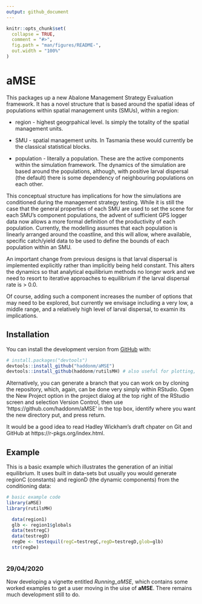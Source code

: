 ```yaml
---
output: github_document
---
```


<!-- README.md is generated from README.Rmd. Please edit that file -->

```r
knitr::opts_chunk$set(
  collapse = TRUE,
  comment = "#>",
  fig.path = "man/figures/README-",
  out.width = "100%"
)
```

# aMSE

<!-- badges: start -->
<!-- badges: end -->

This packages up a new Abalone Management Strategy Evaluation framework. It has a novel structure that is based around the spatial ideas of populations within spatial management units (SMUs), within a region:

* region - highest geogrpahical level. Is simply the totality of the spatial management units.

* SMU - spatial management units. In Tasmania these would currently be the classical statistical blocks.

* population - literally a population. These are the active components within the simulation framework. The dynamics of the simulation are based around the populations, although, with positive larval dispersal (the default) there is some dependency of neighbouring populations on each other.


This conceptual structure has implications for how the simulations are conditioned during the management strategy testing. While it is still the case that the general properties of each SMU are used to set the scene for each SMU's component populations, the advent of sufficient GPS logger data now allows a more formal definition of the productivity of each population. Currently, the modelling assumes that each population is linearly arranged around the coastline, and this will allow, where available, specific catch/yield data to be used to define the bounds of each population within an SMU. 

An important change from previous designs is that larval dispersal is implemented explicitly rather than implicitly being held constant. This alters the dynamics so that analytical equilibrium methods no longer work and we need to resort to iterative approaches to equilibrium if the larval dispersal rate is > 0.0.

Of course, adding such a component increases the number of options that may need to be explored, but currently we envisage including a very low, a middle range, and a relatively high level of larval dispersal, to examin its implications.

## Installation

You can install the development version from [GitHub](https://github.com/haddonm/aMSE) with:

``` r
# install.packages("devtools")
devtools::install_github("haddonm/aMSE")
devtools::install_github(haddonm/rutilsMH) # also useful for plotting, etc
```

Alternatively, you can generate a branch that you can work on by cloning the repository, which, again, can be done very simply within RStudio. Open the New Project option in the project dialog at the top right of the RStudio screen and selection Version Control, then use 'https://github.com/haddonm/aMSE' in the top box, identify where you want the new directory put, and press return.

It would be a good idea to read Hadley Wickham's draft chpater on Git and GitHub at https://r-pkgs.org/index.html.


## Example

This is a basic example which illustrates the generation of an initial equilibrium. It uses built in data-sets but usually you would generate regionC (constants) and regionD (the dynamic components) from the conditioning data:

```r
# basic example code
library(aMSE)
library(rutilsMH)

  data(region1)
  glb <- region1$globals
  data(testregC)
  data(testregD)
  regDe <- testequil(regC=testregC,regD=testregD,glob=glb)
  str(regDe)
  
```

### 29/04/2020

Now developing a vignette entitled _Running_aMSE_, which contains some worked examples to get a user moving in the uise of __aMSE__. There remains much development still to do.

